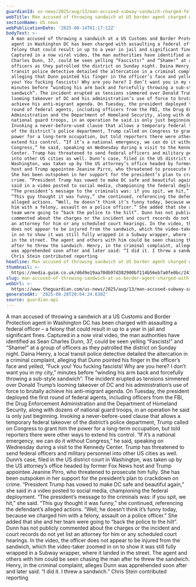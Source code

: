 ```yaml
---
guardianId: us-news/2025/aug/13/man-accused-subway-sandwich-charged-felony-assault
webTitle: Man accused of throwing sandwich at US border agent charged with assault
sectionName: US news
webPublicationDate: '2025-08-14T01:17:12Z'
bodyText: >-
  A man accused of throwing a sandwich at a US Customs and Border Protection
  agent in Washington DC has been charged with assaulting a federal officer – a
  felony that could result in up to a year in jail and significant fines.
  Captured in a now viral video, the man authorities have identified as Sean
  Charles Dunn, 37, could be seen yelling “Fascists!” and “Shame!” at a group of
  officers as they patrolled the district on Sunday night. Daina Henry, a local
  transit police detective detailed the altercation in a criminal complaint,
  alleging that Dunn pointed his finger in the officer’s face and yelled, “Fuck
  you! You fucking fascists! Why are you here? I don’t want you in my city,”
  minutes before “winding his arm back and forcefully throwing a sub-style
  sandwich”. The incident erupted as tensions simmered over Donald Trump’s
  looming takeover of DC and his administration’s use of force to brutally
  achieve his anti-migrant agenda. On Tuesday, the president deployed the first
  round of federal agents, including officers from the FBI, the Drug Enforcement
  Administration and the Department of Homeland Security, along with dozens of
  national guard troops, in an operation he said is only just beginning.
  Invoking a never-before-used clause that allows a temporary federal takeover
  of the district’s police department, Trump called on Congress to grant him the
  power for a long-term occupation, but told reporters there were other ways to
  extend his control. “If it’s a national emergency, we can do it without
  Congress,” he said, speaking on Wednesday during a visit to the Kennedy
  Center. Trump has threatened to send federal officers and military personnel
  into other US cities as well. Dunn’s case, filed in the US district court in
  Washington, was taken up by the US attorney’s office headed by former Fox News
  host and Trump appointee Jeanine Pirro, who threatened to prosecute him fully.
  She has been outspoken in her support for the president’s plan to crackdown on
  crime. “President Trump has vowed to make DC safe and beautiful again,” she
  said in a video posted to social media, championing the federal deployment.
  “The president’s message to the criminals was: if you spit, we hit,” she said.
  “This guy thought it was funny,” she continued, referencing the defendant’s
  alleged actions. “Well, he doesn’t think it’s funny today, because we charged
  him with a felony, assault on a police officer.” She added that she and her
  team were going to “back the police to the hilt”. Dunn has not publicly
  commented about the charges or the incident and court records do not yet list
  an attorney for him or any scheduled court hearings. In the video, the officer
  does not appear to be injured from the sandwich, which the video-taker zoomed
  in on to show it was still fully wrapped in a Subway wrapper, where it landed
  in the street. The agent and others with him could be seen chasing the man
  after he threw the sandwich. Henry, in the criminal complaint, alleges Dunn
  was apprehended soon after and later said: “I did it. I threw a sandwich.”
  Chris Stein contributed reporting
headline: Man accused of throwing sandwich at US border agent charged with assault
thumbnail: >-
  https://media.guim.co.uk/d6d9e19aa70db97d382900bf114b56eb7a0fe0bc/241_0_3333_2667/500.jpg
slug: man-accused-of-throwing-sandwich-at-us-border-agent-charged-with-assault
webUrl: >-
  https://www.theguardian.com/us-news/2025/aug/13/man-accused-subway-sandwich-charged-felony-assault
generatedAt: '2025-08-28T20:04:24.638Z'
source: guardian-api
---
```

A man accused of throwing a sandwich at a US Customs and Border Protection agent in Washington DC has been charged with assaulting a federal officer – a felony that could result in up to a year in jail and significant fines. Captured in a now viral video, the man authorities have identified as Sean Charles Dunn, 37, could be seen yelling “Fascists!” and “Shame!” at a group of officers as they patrolled the district on Sunday night. Daina Henry, a local transit police detective detailed the altercation in a criminal complaint, alleging that Dunn pointed his finger in the officer’s face and yelled, “Fuck you! You fucking fascists! Why are you here? I don’t want you in my city,” minutes before “winding his arm back and forcefully throwing a sub-style sandwich”. The incident erupted as tensions simmered over Donald Trump’s looming takeover of DC and his administration’s use of force to brutally achieve his anti-migrant agenda. On Tuesday, the president deployed the first round of federal agents, including officers from the FBI, the Drug Enforcement Administration and the Department of Homeland Security, along with dozens of national guard troops, in an operation he said is only just beginning. Invoking a never-before-used clause that allows a temporary federal takeover of the district’s police department, Trump called on Congress to grant him the power for a long-term occupation, but told reporters there were other ways to extend his control. “If it’s a national emergency, we can do it without Congress,” he said, speaking on Wednesday during a visit to the Kennedy Center. Trump has threatened to send federal officers and military personnel into other US cities as well. Dunn’s case, filed in the US district court in Washington, was taken up by the US attorney’s office headed by former Fox News host and Trump appointee Jeanine Pirro, who threatened to prosecute him fully. She has been outspoken in her support for the president’s plan to crackdown on crime. “President Trump has vowed to make DC safe and beautiful again,” she said in a video posted to social media, championing the federal deployment. “The president’s message to the criminals was: if you spit, we hit,” she said. “This guy thought it was funny,” she continued, referencing the defendant’s alleged actions. “Well, he doesn’t think it’s funny today, because we charged him with a felony, assault on a police officer.” She added that she and her team were going to “back the police to the hilt”. Dunn has not publicly commented about the charges or the incident and court records do not yet list an attorney for him or any scheduled court hearings. In the video, the officer does not appear to be injured from the sandwich, which the video-taker zoomed in on to show it was still fully wrapped in a Subway wrapper, where it landed in the street. The agent and others with him could be seen chasing the man after he threw the sandwich. Henry, in the criminal complaint, alleges Dunn was apprehended soon after and later said: “I did it. I threw a sandwich.” Chris Stein contributed reporting
